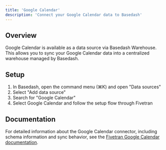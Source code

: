 ```yaml
---
title: 'Google Calendar'
description: 'Connect your Google Calendar data to Basedash'
---
```


## Overview

Google Calendar is available as a data source via Basedash Warehouse. This allows you to sync your Google Calendar data into a centralized warehouse managed by Basedash.

## Setup

1. In Basedash, open the command menu (⌘K) and open "Data sources"
2. Select "Add data source"
3. Search for "Google Calendar"
4. Select Google Calendar and follow the setup flow through Fivetran

## Documentation

For detailed information about the Google Calendar connector, including schema information and sync behavior, see the [Fivetran Google Calendar documentation](https://fivetran.com/docs/connectors/applications/google-calendar).
